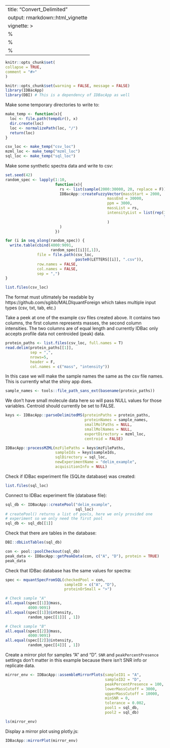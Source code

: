 ---
title: "Convert_Delimited"
output: rmarkdown::html_vignette
vignette: >
%\VignetteIndexEntry{Convert_Delimited}
  %\VignetteEngine{knitr::rmarkdown}
  %\VignetteEncoding{UTF-8}
  ---
  
  ```r
knitr::opts_chunk$set(
collapse = TRUE,
comment = "#>"
)
```

```r
knitr::opts_chunk$set(warning = FALSE, message = FALSE)
library(IDBacApp)
library(DBI) # This is a dependency of IDBacApp as well
```

Make some temporary directories to write to:
```r
make_temp <- function(x){
  loc <- file.path(tempdir(), x)
  dir.create(loc)
  loc <- normalizePath(loc, "/")
  return(loc)
}  

csv_loc <- make_temp("csv_loc")
mzml_loc <- make_temp("mzml_loc")
sql_loc <- make_temp("sql_loc")

```


Make some synthetic spectra data and write to csv:
```r
set.seed(42)
random_spec <- lapply(1:10,
                      function(x){
                        rs <- list(sample(2000:30000, 20, replace = F))
                        IDBacApp::createFuzzyVector(massStart = 2000, 
                                             massEnd = 30000,
                                             ppm = 3000,
                                             massList = rs,
                                             intensityList = list(rep(100,
                                                                      length(rs))
                                             )
                        )
                      })

for (i in seq_along(random_spec)) {
  write.table(cbind(4000:9091,
                    random_spec[[i]][,1]),  
              file = file.path(csv_loc,
                               paste0(LETTERS[[i]], ".csv")),
              row.names = FALSE,
              col.names = FALSE,
              sep = ",")
}

list.files(csv_loc)
```

The format must ultimately be readable by https://github.com/sgibb/MALDIquantForeign
which takes multiple input types (csv, txt, tab, etc.)

Take a peek at one of the example csv files created above. It contains two columns, the first column represents masses, the second column intensities. The two columns are of equal length and currently IDBac only accepts profile data not centroided (peak) data.
```r
protein_paths <- list.files(csv_loc, full.names = T)
read.delim(protein_paths[[1]],
           sep = ",", 
           nrows=5,
           header = F,
           col.names = c("mass", "intensity"))

```


In this case we will make the sample names the same as the csv file names. This is currently what the shiny app does.
```r
sample_names <- tools::file_path_sans_ext(basename(protein_paths))
```

We don't have small molecule data here so will pass NULL values for those variables. Centroid should currently be set to FALSE.
```r

keys <- IDBacApp::parseDelimitedMS(proteinPaths = protein_paths,
                                   proteinNames = sample_names,
                                   smallMolPaths = NULL,
                                   smallMolNames = NULL,
                                   exportDirectory = mzml_loc,
                                   centroid = FALSE)

```


```r
IDBacApp::processMZML(mzFilePaths = keys$mzFilePaths,
                      sampleIds = keys$sampleIds,
                      sqlDirectory = sql_loc,
                      newExperimentName = "delim_example",
                      acquisitionInfo = NULL)
```

Check if IDBac experiment file (SQLite database) was created:
```r
list.files(sql_loc)
```


Connect to IDBac experiment file (database file):
```r
sql_db <- IDBacApp::createPool("delim_example",
                               sql_loc)
# createPool() returns a list of pools, here we only provided one
# experiment so we only need the first pool
sql_db <- sql_db[[1]]

```

Check that there are tables in the database:
```r
DBI::dbListTables(sql_db)

```


```r
con <- pool::poolCheckout(sql_db)
peak_data <- IDBacApp::getPeakData(con, c("A", "D"), protein = TRUE)
peak_data
```

Check that IDBac database has the same values for spectra:
```r
spec <- mquantSpecFromSQL(checkedPool = con,
                          sampleID = c("A", "D"), 
                          proteinOrSmall = ">")

# Check sample "A"
all.equal(spec[[1]]@mass,
          4000:9091)
all.equal(spec[[1]]@intensity, 
          random_spec[[1]][ , 1])

# Check sample "B"
all.equal(spec[[2]]@mass,
          4000:9091)
all.equal(spec[[2]]@intensity, 
          random_spec[[4]][ , 1])

```


Create a mirror plot for samples "A" and "D". `SNR` and `peakPercentPresence` settings don't matter in this example because there isn't SNR info or replicate data. 
```r
mirror_env <- IDBacApp::assembleMirrorPlots(sampleID1 = "A",
                                            sampleID2 = "D",
                                            peakPercentPresence = 100,
                                            lowerMassCutoff = 3000,
                                            upperMassCutoff = 10000,
                                            minSNR = 0,
                                            tolerance = 0.002,
                                            pool1 = sql_db,
                                            pool2 = sql_db)

ls(mirror_env)
```

Display a mirror plot using plotly.js:
```r
IDBacApp::mirrorPlot(mirror_env)
```

